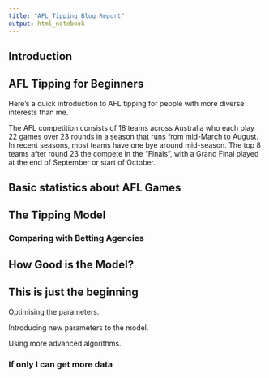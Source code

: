 ```yaml
---
title: "AFL Tipping Blog Report"
output: html_notebook
---
```



## Introduction


## AFL Tipping for Beginners

Here's a quick introduction to AFL tipping for people with more diverse interests than me.

The AFL competition consists of 18 teams across Australia who each play 22 games over 23 rounds in a season that runs from mid-March to August.  In recent seasons, most teams have one bye around mid-season.  The top 8 teams after round 23 the compete in the "Finals", with a Grand Final played at the end of September or start of October.



## Basic statistics about AFL Games



## The Tipping Model


### Comparing with Betting Agencies


## How Good is the Model?



## This is just the beginning

Optimising the parameters.

Introducing new parameters to the model.

Using more advanced algorithms.

### If only I can get more data